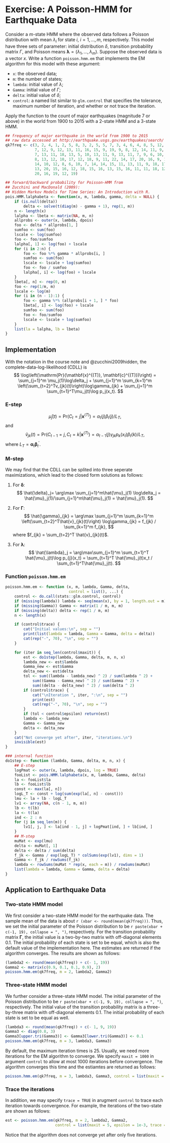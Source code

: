# Exercise: A Poisson-HMM for Earthquake Data

Consider a $m$-state HMM where the observed data follows a Poisson distribution
with mean $\lambda_i$ for state $i$, $i=1,\ldots,m$, respectively.  This model
have three sets of parameter: initial distribution $\delta$, transition
probability matrix $\Gamma$, and Poisson means
$\mathbf{\lambda}=(\lambda_1, \ldots, \lambda_m)$.
Suppose the observed data is a vector $x$. Write a function `poisson.hmm.em`
that implements the EM algorithm for this model with these argument:

* `x`: the observed data;
* `m`: the number of states;
* `lambda`: initial value of $\lambda$;
* `Gamma`: initial value of $\Gamma$;
* `delta`: initial value of $\delta$;
* `control`: a named list similar to `glm.control` that specifies the tolerance,
maximum number of iteration, and whether or not trace the iteration.

Apply the function to the count of major earthquakes (magnitude 7 or above) in
the world from 1900 to 2015 with a 2-state HMM and a 3-state HMM.

```r
## frequency of major earthquake in the world from 1900 to 2015
## raw data accessed at http://earthquake.usgs.gov/earthquakes/search/
qk7freq <- c(3, 2, 4, 1, 2, 5, 8, 3, 2, 5, 5, 7, 3, 4, 6, 4, 8, 5, 12, 8, 7, 9,
             7, 12, 9, 12, 13, 11, 16, 15, 9, 19, 9, 8, 12, 14, 11, 9, 21, 14,
             7, 13, 11, 18, 13, 5, 10, 13, 11, 9, 13, 11, 7, 9, 6, 10, 8, 21, 8,
             8, 13, 12, 10, 17, 12, 18, 9, 11, 22, 14, 17, 20, 16, 9, 11, 13,
             14, 10, 12, 8, 6, 10, 7, 14, 14, 15, 11, 13, 11, 9, 18, 17, 13, 12,
             13, 20, 15, 16, 12, 18, 15, 16, 13, 15, 16, 11, 11, 18, 12, 17, 24,
             20, 16, 19, 12, 19)

## forward/backward probability for Poisson-HMM from
## Zucchini and MacDonald (2009):
## Hidden Markov Models for Time Series: An Introduction with R.
pois.HMM.lalphabeta <- function(x, m, lambda, gamma, delta = NULL) {
    if (is.null(delta))
        delta <- solve(t(diag(m) - gamma + 1), rep(1, m))
    n <- length(x)
    lalpha <- lbeta <- matrix(NA, m, n)
    allprobs <- outer(x, lambda, dpois)
    foo <- delta * allprobs[1, ]
    sumfoo <- sum(foo)
    lscale <- log(sumfoo)
    foo <- foo/sumfoo
    lalpha[, 1] <- log(foo) + lscale
    for (i in 2:n) {
        foo <- foo %*% gamma * allprobs[i, ]
        sumfoo <- sum(foo)
        lscale <- lscale + log(sumfoo)
        foo <- foo / sumfoo
        lalpha[, i] <- log(foo) + lscale
    }
    lbeta[, n] <- rep(0, m)
    foo <- rep(1/m, m)
    lscale <- log(m)
    for (i in (n - 1):1) {
        foo <- gamma %*% (allprobs[i + 1, ] * foo)
        lbeta[, i] <- log(foo) + lscale
        sumfoo <- sum(foo)
        foo <- foo/sumfoo
        lscale <- lscale + log(sumfoo)
    }
    list(la = lalpha, lb = lbeta)
}

```

## Implementation

With the notation in the course note and @zucchini2009hidden, the
complete-data-log-likelihood (CDLL) is
$$
\log\left(\mathrm{Pr}(\mathbf{x}^{(T)}, \mathbf{c}^{(T)})\right) =
\sum_{j=1}^m \mu_j(1)\log\delta_j + \sum_{j=1}^m \sum_{k=1}^m
\left(\sum_{t=2}^Tv_{jk}(t)\right)\log\gamma_{jk} +
\sum_{j=1}^m \sum_{t=1}^T\mu_j(t)\log p_j(x_t).
$$

### E-step

$$
\hat{\mu}_j(t)=\mathrm{Pr}(C_t=j|\mathbf{x}^{(T)}) = \alpha_t(j)\beta_t(j)/L_T,
$$
and
$$
\hat{v}_{jk}(t)=\mathrm{Pr}(C_{t-1}=j, C_t=k|\mathbf{x}^{(T)}) =
\alpha_{t-1}(j)\gamma_{jk}p_k(x_t)\beta_t(k)/L_T,
$$
where $L_T = \mathbf{\alpha}_t \mathbf{\beta}_t^{'}$.

### M-step

We may find that the CDLL can be splited into three seperate maximizations,
which lead to the closed form solutions as follows:

1. For $\mathbf{\delta}$:
$$
\hat{\delta}_j= \arg\max \sum_{j=1}^m\hat{\mu}_j(1) \log\delta_j =
\hat{\mu}_j(1)/\sum_{j=1}^m\hat{\mu}_j(1) = \hat{\mu}_j(1).
$$

2. For $\mathbf{\Gamma}$:
$$
\hat{\gamma}_{jk} = \arg\max \sum_{j=1}^m \sum_{k=1}^m
\left(\sum_{t=2}^T\hat{v}_{jk}(t)\right) \log\gamma_{jk} =
f_{jk} / \sum_{k=1}^m f_{jk},
$$
where $f_{jk} = \sum_{t=2}^T \hat{v}_{jk}(t)$.

3. For $\mathbf{\lambda}$:
$$
\hat{\lambda}_j = \arg\max\sum_{j=1}^m \sum_{t=1}^T \hat{\mu}_j(t)\log p_{j}(x_t) =
\sum_{t=1}^T \hat{\mu}_j(t)x_t / \sum_{t=1}^T\hat{\mu}_j(t).
$$

### Function `poisson.hmm.em`


```r
poisson.hmm.em <- function (x, m, lambda, Gamma, delta,
                            control = list(), ...) {
    control <- do.call(stats::glm.control, control)
    if (missing(lambda)) lambda <- seq(mean(x), by = 1, length.out = m)
    if (missing(Gamma)) Gamma <- matrix(1 / m, m, m)
    if (missing(delta)) delta <- rep(1 / m, m)
    n <- length(x)

    if (control$trace) {
        cat("Initial values:\n", sep = "")
        print(list(lambda = lambda, Gamma = Gamma, delta = delta))
        cat(rep("-", 70), "\n", sep = "")
    }

    for (iter in seq_len(control$maxit)) {
        est <- do1step(lambda, Gamma, delta, m, n, x)
        lambda_new <- est$lambda
        Gamma_new <- est$Gamma
        delta_new <- est$delta
        tol <- sum((lambda - lambda_new) ^ 2) / sum(lambda ^ 2) +
            sum((Gamma - Gamma_new) ^ 2) / sum(Gamma ^ 2) +
            sum((delta - delta_new) ^ 2) / sum(delta ^ 2)
        if (control$trace) {
            cat("\nIteration ", iter, ":\n", sep = "")
            print(est)
            cat(rep("-", 70), "\n", sep = "")
        }
        if (tol < control$epsilon) return(est)
        lambda <- lambda_new
        Gamma <- Gamma_new
        delta <- delta_new
    }
    cat("Not converge yet after", iter, "iterations.\n")
    invisible(est)
}

### internal function
do1step <- function (lambda, Gamma, delta, m, n, x) {
    ## E-step
    logPmat <- outer(x, lambda, dpois, log = TRUE)
    fooList <- pois.HMM.lalphabeta(x, m, lambda, Gamma, delta)
    la <- fooList$la
    lb <- fooList$lb
    const <- max(la[, n])
    logL_T <- const + log(sum(exp(la[, n] - const)))
    lmu <- la + lb - logL_T
    lv1 <- array(NA, c(n - 1, m, m))
    lb <- t(lb)
    la <- t(la)
    ind <- 2 : n
    for (j in seq_len(m)) {
        lv1[, j, ] <- la[ind - 1, j] + logPmat[ind, ] + lb[ind, ]
    }
    ## M-step
    muMat <- exp(lmu)
    delta <- muMat[, 1]
    delta <- delta / sum(delta)
    f_jk <- Gamma / exp(logL_T) * colSums(exp(lv1), dims = 1)
    Gamma <- f_jk / rowSums(f_jk)
    lambda <- rowSums(muMat * rep(x, each = m)) / rowSums(muMat)
    list(lambda = lambda, Gamma = Gamma, delta = delta)
}

```


## Application to Earthquake Data

### Two-state HMM model

We first consider a two-state HMM model for the earthquake data.  The
sample mean of the data is about `r (xbar <- round(mean(qk7freq)))`.
Thus, we set the initial parameter of the Poisson distribution to be
`r paste(xbar + c(-1, 19), collapse = ", ")`, respectively.
For the transition probability matrix $\mathbf{\Gamma}$, the initial value
is a two-by-two matrix with off-diagonal elements 0.1.
The initial probability of each state is set to be equal, which is also
the default value of the implementation here.  The estimates are returned
if the algorithm converges.  The results are shown as follows:

```r
(lambda2 <- round(mean(qk7freq)) + c(- 1, 19))
Gamma2 <- matrix(c(0.9, 0.1, 0.1, 0.9), 2)
poisson.hmm.em(qk7freq, m = 2, lambda2, Gamma2)
```

### Three-state HMM model

We further consider a three-state HMM model. The initial parameter of
the Poisson distribution to be `r paste(xbar + c(-1, 9, 19), collapse = ", ")`,
respectively.  The initial value of the transition probability matrix is a
three-by-three matrix with off-diagonal elements 0.1. The initial probability
of each state is set to be equal as well.

```r
(lambda3 <- round(mean(qk7freq)) + c(- 1, 9, 19))
Gamma3 <- diag(0.8, 3)
Gamma3[upper.tri(Gamma3)] <- Gamma3[lower.tri(Gamma3)] <- 0.1
poisson.hmm.em(qk7freq, m = 3, lambda3, Gamma3)
```

By default, the maximum iteration times is 25.  Usually, we need more iterations
for the EM algorithm to converge.  We specify `maxit = 1000` in argument
`control` to allow at most 1000 iterations before convergence. The algorithm
converges this time and the estiamtes are returned as follows:

```r
poisson.hmm.em(qk7freq, m = 3, lambda3, Gamma3, control = list(maxit = 1e3))
```

### Trace the iterations

In addition, we may specify `trace = TRUE` in arugment `control` to trace each
iteration towards convergence. For example, the iterations of the two-state are
shown as follows:

```r
est <- poisson.hmm.em(qk7freq, m = 2, lambda2, Gamma2,
                      control = list(maxit = 5, epsilon = 1e-3, trace = TRUE))
```

Notice that the algorithm does not converge yet after only five iterations.
